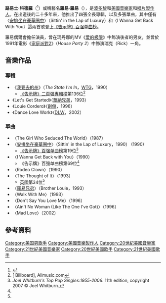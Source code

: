 {{noteTA
|G1=Musuc
}}
'''路易士·科德羅'''（{{lang-en|Louis Cordero}}<ref name="British Hit Singles & Albums">{{cite book| first= David| last= Roberts| year= 2006| title= British Hit Singles & Albums| edition= 19th| publisher= Guinness World Records Limited | location= London| isbn= 1-904994-10-5| page= 330}}</ref>）或稱藝名'''羅易·羅易'''（{{lang-en|Louie Louie}}），是[[波多黎|波多黎]]和[[美國|美國]][[音樂家|音樂家]]和[[唱片製作人|唱片製作人]]。在出道後的二十多年來，他推出了四張全長專輯，以及多張單曲，其中僅有〈[[安排坐在豪華圈中|安排坐在豪華圈中]]〉（Sittin' in the Lap of Luxury）和〈I Wanna Get Back With You〉這兩首歌登上[[告示牌百强单曲榜|《告示牌》百强单曲榜]]。

羅易偶爾會擔任演員，曾在瑪丹娜的MV《[[爱的极限|爱的极限]]》中飾演後者的男友，並曾於1991年電影《[[家庭派對2|家庭派對2]]》（''House Party 2''）中飾演瑞克（Rick）一角。

== 音樂作品 ==
=== 專輯 ===
*《[[我要去的州|我要去的州]]》（''The State I'm In''，[[史诗唱片|WTG]]，1990） 
**[[公告牌二百强专辑榜|《告示牌》二百强專輯榜]]第136位<ref>[{{Allmusic|class=artist|id=p13541|pure_url=yes}} Billboard], Allmusic.com</ref>
*《Let's Get Started》（[[華納唱片|華納兄弟]]，1993）
*《Louie Cordero》（[[創傷唱片|創傷]]，1996）
*《Dance Love Work》（[[DLW唱片|DLW]]，2002）

=== 單曲 ===
*〈The Girl Who Seduced The World〉（1987）
*〈[[安排坐在豪華圈中|安排坐在豪華圈中]]〉（Sittin' in the Lap of Luxury，1990） (1990) 
**[[告示牌百强单曲榜|《告示牌》百强单曲榜]]第19位<ref name="ReferenceA">''Joel Whitburn's Top Pop Singles:1955-2006''. 11th edition, copyright 2007 © Joel Whitburn.</ref>
*〈I Wanna Get Back with You〉（1990）
**《告示牌》百强单曲榜第69位<ref name="ReferenceA"/>
*〈Rodeo Clown〉（1990）
*〈The Thought of It〉（1993）
**[[英國單曲排行榜|英國]]第34位<ref name="British Hit Singles & Albums"/>
*〈[[羅易兄弟_(熱巧克力歌曲)|羅易兄弟]]〉（Brother Louie，1993）
*〈Walk With Me〉（1993）
*〈Don't Say You Love Me〉（1996）
*〈Ain't No Woman (Like The One I've Got)〉（1996）
*〈Mad Love〉（2002）

== 參考資料 ==
{{Reflist|30em}}

{{Authority control}}

{{DEFAULTSORT:Louie, Louie}}
[[Category:美国男歌手|Category:美国男歌手]]
[[Category:美國音樂製作人|Category:美國音樂製作人]]
[[Category:20世紀美國音樂家|Category:20世紀美國音樂家]]
[[Category:21世紀美國音樂家|Category:21世紀美國音樂家]]
[[Category:20世紀美國歌手|Category:20世紀美國歌手]]
[[Category:21世紀美國歌手|Category:21世紀美國歌手]]